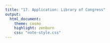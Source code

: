 ```yaml
---
title: "17. Application: Library of Congress"
output:
  html_document:
    theme: cosmo
    highlight: zenburn
    css: "note-style.css"
---
```

